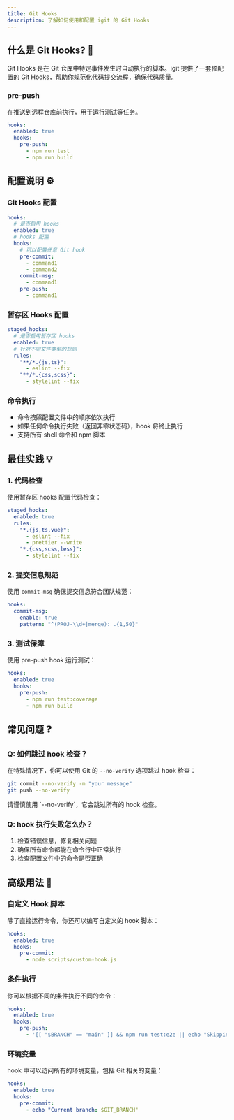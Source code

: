 ```yaml
---
title: Git Hooks
description: 了解如何使用和配置 igit 的 Git Hooks
---
```



## 什么是 Git Hooks? 🎣

Git Hooks 是在 Git 仓库中特定事件发生时自动执行的脚本。igit 提供了一套预配置的 Git Hooks，帮助你规范化代码提交流程，确保代码质量。


### pre-push

在推送到远程仓库前执行，用于运行测试等任务。

```yaml
hooks:
  enabled: true
  hooks:
    pre-push:
      - npm run test
      - npm run build
```

## 配置说明 ⚙️

### Git Hooks 配置

```yaml
hooks:
  # 是否启用 hooks
  enabled: true
  # hooks 配置
  hooks:
    # 可以配置任意 Git hook
    pre-commit:
      - command1
      - command2
    commit-msg:
      - command1
    pre-push:
      - command1
```

### 暂存区 Hooks 配置

```yaml
staged_hooks:
  # 是否启用暂存区 hooks
  enabled: true
  # 针对不同文件类型的规则
  rules:
    "**/*.{js,ts}":
      - eslint --fix
    "**/*.{css,scss}":
      - stylelint --fix
```

### 命令执行

- 命令按照配置文件中的顺序依次执行
- 如果任何命令执行失败（返回非零状态码），hook 将终止执行
- 支持所有 shell 命令和 npm 脚本

## 最佳实践 💡

### 1. 代码检查

使用暂存区 hooks 配置代码检查：

```yaml
staged_hooks:
  enabled: true
  rules:
    "*.{js,ts,vue}":
      - eslint --fix
      - prettier --write
    "*.{css,scss,less}":
      - stylelint --fix
```

### 2. 提交信息规范

使用 `commit-msg` 确保提交信息符合团队规范：

```yaml
hooks:
  commit-msg:
    enable: true
    pattern: "^(PROJ-\\d+|merge): .{1,50}"
```

### 3. 测试保障

使用 pre-push hook 运行测试：

```yaml
hooks:
  enabled: true
  hooks:
    pre-push:
      - npm run test:coverage
      - npm run build
```

## 常见问题 ❓

### Q: 如何跳过 hook 检查？

在特殊情况下，你可以使用 Git 的 `--no-verify` 选项跳过 hook 检查：

```bash
git commit --no-verify -m "your message"
git push --no-verify
```

<Aside type="caution">
  请谨慎使用 `--no-verify`，它会跳过所有的 hook 检查。
</Aside>

### Q: hook 执行失败怎么办？

1. 检查错误信息，修复相关问题
2. 确保所有命令都能在命令行中正常执行
3. 检查配置文件中的命令是否正确

## 高级用法 🚀

### 自定义 Hook 脚本

除了直接运行命令，你还可以编写自定义的 hook 脚本：

```yaml
hooks:
  enabled: true
  hooks:
    pre-commit:
      - node scripts/custom-hook.js
```

### 条件执行

你可以根据不同的条件执行不同的命令：

```yaml
hooks:
  enabled: true
  hooks:
    pre-push:
      - '[[ "$BRANCH" == "main" ]] && npm run test:e2e || echo "Skipping e2e tests"'
```

### 环境变量

hook 中可以访问所有的环境变量，包括 Git 相关的变量：

```yaml
hooks:
  enabled: true
  hooks:
    pre-commit:
      - echo "Current branch: $GIT_BRANCH"
```
